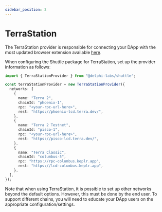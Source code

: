 ```yaml
---
sidebar_position: 2
---
```


# TerraStation

The TerraStation provider is responsible for connecting your DApp with the most updated browser extension available [here](https://chrome.google.com/webstore/detail/terra-station-wallet/aiifbnbfobpmeekipheeijimdpnlpgpp).

When configuring the Shuttle package for TerraStation, set up the provider information as follows:

```ts
import { TerraStationProvider } from "@delphi-labs/shuttle";

const terraStationProvider = new TerraStationProvider({
  networks: [
    {
      name: "Terra 2",
      chainId: "phoenix-1",
      rpc: "<your-rpc-url-here>",
      rest: "https://phoenix-lcd.terra.dev/",
    },
    {
      name: "Terra 2 Testnet",
      chainId: "pisco-1",
      rpc: "<your-rpc-url-here>",
      rest: "https://pisco-lcd.terra.dev/",
    },
    {
      name: "Terra Classic",
      chainId: "columbus-5",
      rpc: "https://rpc-columbus.keplr.app",
      rest: "https://lcd-columbus.keplr.app",
    },
  ],
});
```

Note that when using TerraStation, it is possible to set up other networks beyond the default options. However, this must be done by the end user. To support different chains, you will need to educate your DApp users on the appropriate configuration/settings.
